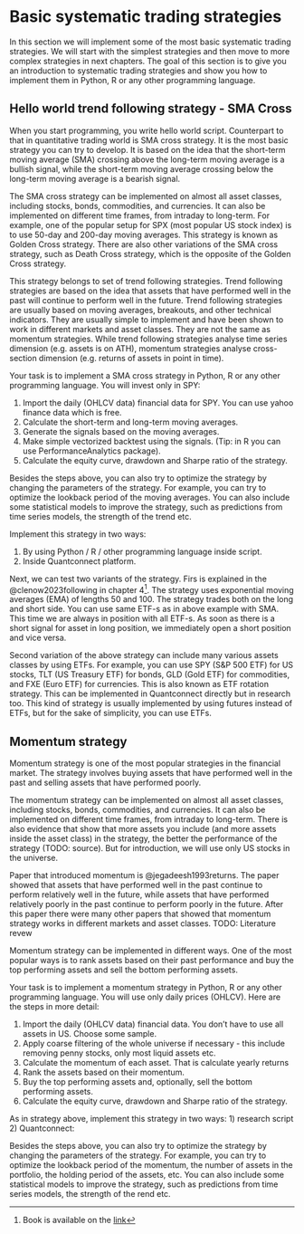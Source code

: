 # Basic systematic trading strategies

In this section we will implement some of the most basic systematic trading strategies. We will start with the simplest strategies and then move to more complex strategies in next chapters. The goal of this section is to give you an introduction to systematic trading strategies and show you how to implement them in Python, R or any other programming language.

## Hello world trend following strategy - SMA Cross

When you start programming, you write hello world script. Counterpart to that in quantitative trading world is SMA cross strategy. It is the most basic strategy you can try to develop. It is based on the idea that the short-term moving average (SMA) crossing above the long-term moving average is a bullish signal, while the short-term moving average crossing below the long-term moving average is a bearish signal.

The SMA cross strategy can be implemented on almost all asset classes, including stocks, bonds, commodities, and currencies. It can also be implemented on different time frames, from intraday to long-term. For example, one of the popular setup for SPX (most popular US stock index) is to use 50-day and 200-day moving averages. This strategy is known as Golden Cross strategy. There are also other variations of the SMA cross strategy, such as Death Cross strategy, which is the opposite of the Golden Cross strategy.

This strategy belongs to set of trend following strategies. Trend following strategies are based on the idea that assets that have performed well in the past will continue to perform well in the future. Trend following strategies are usually based on moving averages, breakouts, and other technical indicators. They are usually simple to implement and have been shown to work in different markets and asset classes. They are not the same as momentum strategies. While trend following strategies analyse time series dimension (e.g. assets is on ATH), momentum strategies analyse cross-section dimension (e.g. returns of assets in point in time).

Your task is to implement a SMA cross strategy in Python, R or any other programming language. You will invest only in SPY:

1. Import the daily (OHLCV data) financial data for SPY. You can use yahoo finance data which is free.
2. Calculate the short-term and long-term moving averages.
3. Generate the signals based on the moving averages.
4. Make simple vectorized backtest using the signals. (Tip: in R you can use PerformanceAnalytics package).
5. Calculate the equity curve, drawdown and Sharpe ratio of the strategy.

Besides the steps above, you can also try to optimize the strategy by changing the parameters of the strategy. For example, you can try to optimize the lookback period of the moving averages. You can also include some statistical models to improve the strategy, such as predictions from time series models, the strength of the trend etc.

Implement this strategy in two ways:

1. By using Python / R / other programming language inside script. 
2. Inside Quantconnect platform.

Next, we can test two variants of the strategy. Firs is explained in the @clenow2023following in chapter 4[^1]. The strategy uses exponential moving averages (EMA) of lengths 50 and 100. The strategy trades both on the long and short side. You can use same ETF-s as in above example with SMA. This time we are always in position with all ETF-s. As soon as there is a short signal for asset in long position, we immediately open a short position and vice versa.

Second variation of the above strategy can include many various assets classes by using ETFs. For example, you can use SPY (S&P 500 ETF) for US stocks, TLT (US Treasury ETF) for bonds, GLD (Gold ETF) for commodities, and FXE (Euro ETF) for currencies. This is also known as ETF rotation strategy. This can be implemented in Quantconnect directly but in research too. This kind of strategy is usually implemented by using futures instead of ETFs, but for the sake of simplicity, you can use ETFs.

[^1]: Book is available on the [link](https://snpmarketdata.blob.core.windows.net/books/Andreas F. Clenow - Following the Trend_ Diversified Managed Futures Trading (Wiley Trading)-Wiley (2023).pdf){target="_blank"}

## Momentum strategy

Momentum strategy is one of the most popular strategies in the financial market. The strategy involves buying assets that have performed well in the past and selling assets that have performed poorly.

The momentum strategy can be implemented on almost all asset classes, including stocks, bonds, commodities, and currencies. It can also be implemented on different time frames, from intraday to long-term. There is also evidence that show that more assets you include (and more assets inside the asset class) in the strategy, the better the performance of the strategy (TODO: source). But for introduction, we will use only US stocks in the universe.

Paper that introduced momentum is @jegadeesh1993returns. The paper showed that assets that have performed well in the past continue to perform relatively well in the future, while assets that have performed relatively poorly in the past continue to perform poorly in the future. After this paper there were many other papers that showed that momentum strategy works in different markets and asset classes. 
TODO: Literature revew

Momentum strategy can be implemented in different ways. One of the most popular ways is to rank assets based on their past performance and buy the top performing assets and sell the bottom performing assets.

Your task is to implement a momentum strategy in Python, R or any other programming language. You will use only daily prices (OHLCV). Here are the steps in more detail:

1. Import the daily (OHLCV data) financial data. You don't have to use all assets in US. Choose some sample.
2. Apply coarse filtering of the whole universe if necessary - this include removing penny stocks, only most liquid assets etc.
3. Calculate the momentum of each asset. That is calculate yearly returns
4. Rank the assets based on their momentum.
5. Buy the top performing assets and, optionally, sell the bottom performing assets.
7. Calculate the equity curve, drawdown and Sharpe ratio of the strategy.

As in strategy above, implement this strategy in two ways: 1) research script 2) Quantconnect:

Besides the steps above, you can also try to optimize the strategy by changing the parameters of the strategy. For example, you can try to optimize the lookback period of the momentum, the number of assets in the portfolio, the holding period of the assets, etc. You can also include some statistical models to improve the strategy, such as predictions from time series models, the strength of the rend etc.
